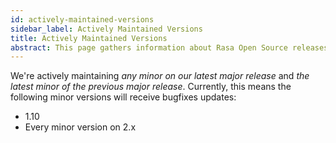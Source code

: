 ```yaml
---
id: actively-maintained-versions
sidebar_label: Actively Maintained Versions
title: Actively Maintained Versions
abstract: This page gathers information about Rasa Open Source releases that are actively maintained.
---
```


We're actively maintaining _any minor on our latest major release_ and _the latest minor of the previous major release_.
Currently, this means the following minor versions will receive bugfixes updates:
- 1.10
- Every minor version on 2.x
